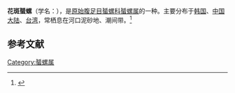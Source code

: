 {{Speciesbox
| name = 花斑蜑螺
| image = 
| image_width = 
| genus = Nerita
| species = japonica
| authority = (Dunker, 1860)
}}
'''花斑蜑螺'''（学名：''{{lang|la|Nerita japonica}}''），是[[原始腹足目|原始腹足目]][[蜑螺科|蜑螺科]][[蜑螺属|蜑螺属]]的一种。主要分布于[[韩国|韩国]]、[[中国大陆|中国大陆]]、[[台湾|台湾]]，常栖息在河口泥砂地、潮间带。<ref>{{cite web|url=http://shell.sinica.edu.tw/chinese/shellbase_detail.php?science_no=196|title=国际贝库：花斑蜑螺|publisher=台湾贝类资料库|accessdate=2009-08-11|archive-date=2016-03-04|archive-url=https://web.archive.org/web/20160304104550/http://shell.sinica.edu.tw/chinese/shellbase_detail.php?science_no=196|dead-url=no}}</ref>

== 参考文献 ==
{{reflist|2}}
{{Taxonbar|from=Q5966310}}

[[Category:蜑螺属|Category:蜑螺属]]